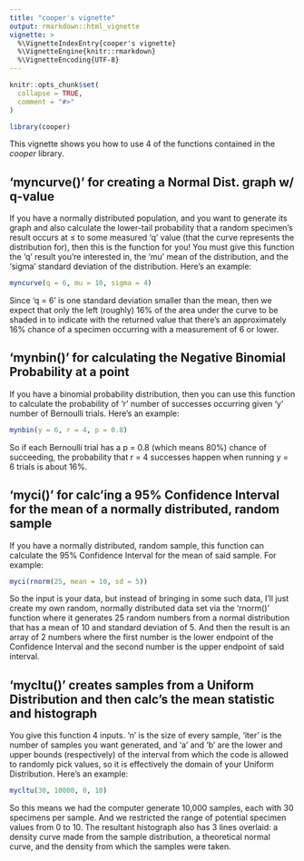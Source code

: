 ---
title: "cooper's vignette"
output: rmarkdown::html_vignette
vignette: >
  %\VignetteIndexEntry{cooper's vignette}
  %\VignetteEngine{knitr::rmarkdown}
  %\VignetteEncoding{UTF-8}
---

```{r, include = FALSE}
knitr::opts_chunk$set(
  collapse = TRUE,
  comment = "#>"
)
```

```{r setup}
library(cooper)
```

This vignette shows you how to use 4 of the functions contained in the *cooper* library.

## 'myncurve()' for creating a Normal Dist. graph w/ q-value

If you have a normally distributed population, and you want to generate its graph and also calculate the lower-tail probability that a random specimen's result occurs at $\le$ to some measured 'q' value (that the curve represents the distribution for), then this is the function for you! You must give this function the 'q' result you're interested in, the 'mu' mean of the distribution, and the 'sigma' standard deviation of the distribution. Here's an example:

```{r}
myncurve(q = 6, mu = 10, sigma = 4)
```

Since 'q = 6' is one standard deviation smaller than the mean, then we expect that only the left (roughly) 16% of the area under the curve to be shaded in to indicate with the returned value that there's an approximately 16% chance of a specimen occurring with a measurement of 6 or lower.

## 'mynbin()' for calculating the Negative Binomial Probability at a point

If you have a binomial probability distribution, then you can use this function to calculate the probability of 'r' number of successes occurring given 'y' number of Bernoulli trials. Here's an example:

```{r}
mynbin(y = 6, r = 4, p = 0.8)
```

So if each Bernoulli trial has a p = 0.8 (which means 80%) chance of succeeding, the probability that r = 4 successes happen when running y = 6 trials is about 16%.

## 'myci()' for calc'ing a 95% Confidence Interval for the mean of a normally distributed, random sample

If you have a normally distributed, random sample, this function can calculate the 95% Confidence Interval for the mean of said sample. For example:

```{r}
myci(rnorm(25, mean = 10, sd = 5))
```

So the input is your data, but instead of bringing in some such data, I'll just create my own random, normally distributed data set via the 'rnorm()' function where it generates 25 random numbers from a normal distribution that  has a mean of 10 and standard deviation of 5. And then the result is an array of 2 numbers where the first number is the lower endpoint of the Confidence Interval and the second number is the upper endpoint of said interval.

## 'mycltu()' creates samples from a Uniform Distribution and then calc's the mean statistic and histograph

You give this function 4 inputs. 'n' is the size of every sample, 'iter' is the number of samples you want generated, and 'a' and 'b' are the lower and upper bounds (respectively) of the interval from which the code is allowed to randomly pick values, so it is effectively the domain of your Uniform Distribution. Here's an example:

```{r}
mycltu(30, 10000, 0, 10)
```

So this means we had the computer generate 10,000 samples, each with 30 specimens per sample. And we restricted the range of potential specimen values from 0 to 10. The resultant histograph also has 3 lines overlaid: a density curve made from the sample distribution, a theoretical normal curve, and the density from which the samples were taken.
